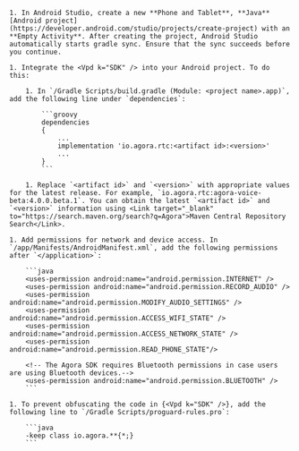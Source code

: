 <PlatformWrapper platform="android">

    1. In Android Studio, create a new **Phone and Tablet**, **Java** [Android project](https://developer.android.com/studio/projects/create-project) with an **Empty Activity**. After creating the project, Android Studio automatically starts gradle sync. Ensure that the sync succeeds before you continue.

    1. Integrate the <Vpd k="SDK" /> into your Android project. To do this:

        1. In `/Gradle Scripts/build.gradle (Module: <project name>.app)`, add the following line under `dependencies`:

            ```groovy
            dependencies
            {
                ...
                implementation 'io.agora.rtc:<artifact id>:<version>'
                ...
            }
            ```

        1. Replace `<artifact id>` and `<version>` with appropriate values for the latest release. For example, `io.agora.rtc:agora-voice-beta:4.0.0.beta.1`. You can obtain the latest `<artifact id>` and `<version>` information using <Link target="_blank" to="https://search.maven.org/search?q=Agora">Maven Central Repository Search</Link>.

    1. Add permissions for network and device access. In `/app/Manifests/AndroidManifest.xml`, add the following permissions after `</application>`:
        
        ```java
        <uses-permission android:name="android.permission.INTERNET" />
        <uses-permission android:name="android.permission.RECORD_AUDIO" />
        <uses-permission android:name="android.permission.MODIFY_AUDIO_SETTINGS" />
        <uses-permission android:name="android.permission.ACCESS_WIFI_STATE" />
        <uses-permission android:name="android.permission.ACCESS_NETWORK_STATE" />
        <uses-permission android:name="android.permission.READ_PHONE_STATE"/>

        <!-- The Agora SDK requires Bluetooth permissions in case users are using Bluetooth devices.-->
        <uses-permission android:name="android.permission.BLUETOOTH" />
        ```

    1. To prevent obfuscating the code in {<Vpd k="SDK" />}, add the following line to `/Gradle Scripts/proguard-rules.pro`:

        ```java
        -keep class io.agora.**{*;}
        ```
</PlatformWrapper>
